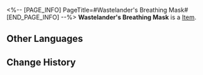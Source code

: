 <%-- [PAGE_INFO]
PageTitle=#Wastelander's Breathing Mask#
[END_PAGE_INFO] --%>
{{Item Infobox
|id          = 51121
|image       = Item Wastelander's Breathing Mask.png
|type        = 
|invCategory = Relics
|rarity      = 4
|effect      = 
|description = A breathing mask able to filter sand and radiation out from the air. It seems like it was made from a discarded respirator.
|source1     = [[Cavern of Corrosion: Stargazer Navalia]]
}}
'''Wastelander's Breathing Mask''' is a [[Item]].

==Other Languages==
{{Other Languages
|en   = Wastelander's Breathing Mask
|zhs  = 废土客的呼吸面罩
|zht  = 廢土客的呼吸面罩
|ja   = 廃土客の呼吸マスク
|ko   = 황야인의 호흡 마스크
|es   = Máscara para respirar del habitante del yermo
|fr   = Masque respiratoire du Ferrailleur
|ru   = Дыхательная маска головореза
|th   = Wastelander's Breathing Mask
|vi   = Mặt Nạ Thở Của Kẻ Hoang Dã
|de   = Atemmaske des Ödländers
|id   = Wastelander's Breathing Mask
|pt   = Máscara Respiratória do Andarilho
}}

==Change History==
{{Change History|2.0}}